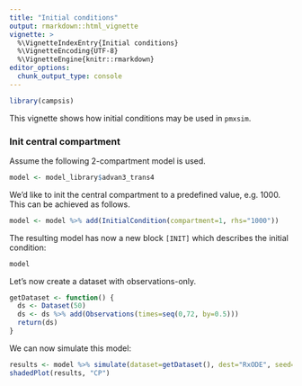 ```yaml
---
title: "Initial conditions"
output: rmarkdown::html_vignette
vignette: >
  %\VignetteIndexEntry{Initial conditions}
  %\VignetteEncoding{UTF-8}
  %\VignetteEngine{knitr::rmarkdown}
editor_options: 
  chunk_output_type: console
---
```


```r
library(campsis)
```

This vignette shows how initial conditions may be used in `pmxsim`.

### Init central compartment

Assume the following 2-compartment model is used.

```r
model <- model_library$advan3_trans4
```

We'd like to init the central compartment to a predefined value, e.g. 1000.  
This can be achieved as follows.

```r
model <- model %>% add(InitialCondition(compartment=1, rhs="1000"))
```

The resulting model has now a new block `[INIT]` which describes the initial condition:

```r
model
```

Let's now create a dataset with observations-only.

```r
getDataset <- function() {
  ds <- Dataset(50)
  ds <- ds %>% add(Observations(times=seq(0,72, by=0.5)))
  return(ds)
}
```

We can now simulate this model:

```r
results <- model %>% simulate(dataset=getDataset(), dest="RxODE", seed=1)
shadedPlot(results, "CP")
```
